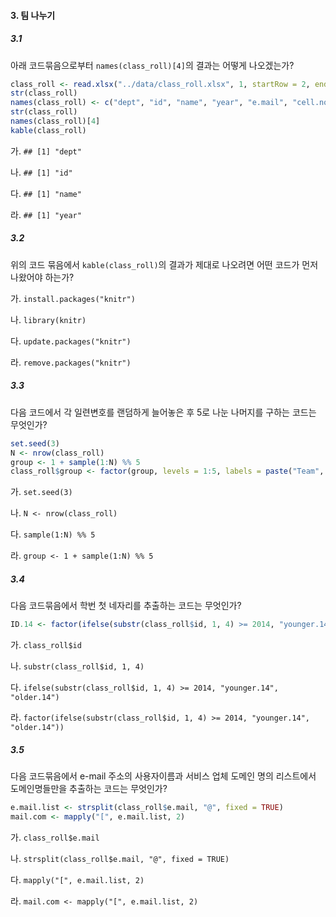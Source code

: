 #### 3. 팀 나누기

##### 3.1 

아래 코드묶음으로부터 `names(class_roll)[4]`의 결과는 어떻게 나오겠는가?

```r
class_roll <- read.xlsx("../data/class_roll.xlsx", 1, startRow = 2, endRow = 23, colIndex = c(3:7, 9), colClasses = rep("character", 6), stringsAsFactors = FALSE)
str(class_roll)
names(class_roll) <- c("dept", "id", "name", "year", "e.mail", "cell.no")
str(class_roll)
names(class_roll)[4]
kable(class_roll)
```

가. `## [1] "dept"`

나. `## [1] "id"`

다. `## [1] "name"`

라. `## [1] "year"`

##### 3.2

위의 코드 묶음에서 `kable(class_roll)`의 결과가 제대로 나오려면 어떤 코드가 먼저 나왔어야 하는가?

가. `install.packages("knitr")`

나. `library(knitr)`

다. `update.packages("knitr")`

라. `remove.packages("knitr")`

##### 3.3

다음 코드에서 각 일련변호를 랜덤하게 늘어놓은 후 5로 나눈 나머지를 구하는 코드는 무엇인가?

```r
set.seed(3)
N <- nrow(class_roll)
group <- 1 + sample(1:N) %% 5
class_roll$group <- factor(group, levels = 1:5, labels = paste("Team", 1:5))
```

가. `set.seed(3)`

나. `N <- nrow(class_roll)`

다. `sample(1:N) %% 5`

라. `group <- 1 + sample(1:N) %% 5`

##### 3.4 

다음 코드묶음에서 학번 첫 네자리를 추출하는 코드는 무엇인가? 

```r
ID.14 <- factor(ifelse(substr(class_roll$id, 1, 4) >= 2014, "younger.14", "older.14"), levels=c("younger.14", "older.14"), labels = c("14학번 이후", "13학번 이전"))
```

가. `class_roll$id`

나. `substr(class_roll$id, 1, 4)`

다. `ifelse(substr(class_roll$id, 1, 4) >= 2014, "younger.14", "older.14")`

라. `factor(ifelse(substr(class_roll$id, 1, 4) >= 2014, "younger.14", "older.14"))`

##### 3.5

다음 코드묶음에서 e-mail 주소의 사용자이름과  서비스 업체 도메인 명의 리스트에서 도메인명들만을 추출하는 코드는 무엇인가?

```r
e.mail.list <- strsplit(class_roll$e.mail, "@", fixed = TRUE)
mail.com <- mapply("[", e.mail.list, 2)
```

가. `class_roll$e.mail`

나. `strsplit(class_roll$e.mail, "@", fixed = TRUE)` 

다. `mapply("[", e.mail.list, 2)` 

라. `mail.com <- mapply("[", e.mail.list, 2)`

<P style = "page-break-before:always">
